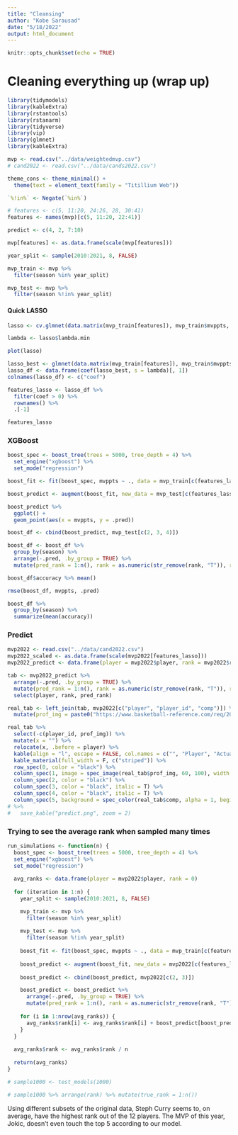 ```yaml
---
title: "Cleansing"
author: "Kobe Sarausad"
date: "5/18/2022"
output: html_document
---
```


```r
knitr::opts_chunk$set(echo = TRUE)
```

# Cleaning everything up (wrap up)

```r
library(tidymodels)
library(kableExtra)
library(rstantools)
library(rstanarm)
library(tidyverse)
library(vip)
library(glmnet)
library(kableExtra)

mvp <- read.csv("../data/weightedmvp.csv")
# cand2022 <- read.csv("../data/cands2022.csv")

theme_cons <- theme_minimal() +
  theme(text = element_text(family = "Titillium Web"))
```

```r
`%!in%` <- Negate(`%in%`)

# features <- c(5, 11:20, 24:26, 28, 30:41)
features <- names(mvp)[c(5, 11:20, 22:41)]

predict <- c(4, 2, 7:10)

mvp[features] <- as.data.frame(scale(mvp[features]))

year_split <- sample(2010:2021, 8, FALSE)

mvp_train <- mvp %>% 
  filter(season %in% year_split)

mvp_test <- mvp %>%
  filter(season %!in% year_split)
```

#### Quick LASSO

```r
lasso <- cv.glmnet(data.matrix(mvp_train[features]), mvp_train$mvppts, alpha = 1)

lambda <- lasso$lambda.min

plot(lasso)

lasso_best <- glmnet(data.matrix(mvp_train[features]), mvp_train$mvppts, alpha = lambda)
lasso_df <- data.frame(coef(lasso_best, s = lambda)[, 1])
colnames(lasso_df) <- c("coef")

features_lasso <- lasso_df %>% 
  filter(coef > 0) %>% 
  rownames() %>% 
  .[-1]

features_lasso
```

### XGBoost

```r
boost_spec <- boost_tree(trees = 5000, tree_depth = 4) %>%
  set_engine("xgboost") %>%
  set_mode("regression")

boost_fit <- fit(boost_spec, mvppts ~ ., data = mvp_train[c(features_lasso, "mvppts")])

boost_predict <- augment(boost_fit, new_data = mvp_test[c(features_lasso, "mvppts")])

boost_predict %>% 
  ggplot() +
  geom_point(aes(x = mvppts, y = .pred))

boost_df <- cbind(boost_predict, mvp_test[c(2, 3, 4)])

boost_df <- boost_df %>% 
  group_by(season) %>% 
  arrange(-.pred, .by_group = TRUE) %>% 
  mutate(pred_rank = 1:n(), rank = as.numeric(str_remove(rank, "T")), rank_diff_sq = (rank-pred_rank)^2, accuracy = pred_rank == rank)

boost_df$accuracy %>% mean()

rmse(boost_df, mvppts, .pred)

boost_df %>% 
  group_by(season) %>% 
  summarize(mean(accuracy))
```

### Predict

```r
mvp2022 <- read.csv("../data/cand2022.csv")
mvp2022_scaled <- as.data.frame(scale(mvp2022[features_lasso]))
mvp2022_predict <- data.frame(player = mvp2022$player, rank = mvp2022$rank ,augment(boost_fit, new_data = mvp2022_scaled))

tab <- mvp2022_predict %>% 
  arrange(-.pred, .by_group = TRUE) %>% 
  mutate(pred_rank = 1:n(), rank = as.numeric(str_remove(rank, "T")), rank_diff_sq = (rank-pred_rank)^2, accuracy = pred_rank == rank) %>% 
  select(player, rank, pred_rank)

real_tab <- left_join(tab, mvp2022[c("player", "player_id", "comp")]) %>% 
  mutate(prof_img = paste0("https://www.basketball-reference.com/req/202106291/images/players/", player_id, ".jpg")) 

real_tab %>% 
  select(-c(player_id, prof_img)) %>% 
  mutate(x = "") %>% 
  relocate(x, .before = player) %>% 
  kable(align = "l", escape = FALSE, col.names = c("", "Player", "Actual Rank", "Predicted Rank", "Sent. Score")) %>% 
  kable_material(full_width = F, c("striped")) %>% 
  row_spec(0, color = "black") %>% 
  column_spec(1, image = spec_image(real_tab$prof_img, 60, 100), width = "4em") %>% 
  column_spec(2, color = "black") %>% 
  column_spec(3, color = "black", italic = T) %>% 
  column_spec(4, color = "black", italic = T) %>% 
  column_spec(5, background = spec_color(real_tab$comp, alpha = 1, begin = 0.3, end = 1,  option = "D", direction = 1, scale_from = c(-0.5, 1)), color = "white") 
# %>%
#   save_kable("predict.png", zoom = 2)
```

### Trying to see the average rank when sampled many times

```r
run_simulations <- function(n) {
  boost_spec <- boost_tree(trees = 5000, tree_depth = 4) %>%
  set_engine("xgboost") %>%
  set_mode("regression")
  
  avg_ranks <- data.frame(player = mvp2022$player, rank = 0)
  
  for (iteration in 1:n) {
    year_split <- sample(2010:2021, 8, FALSE)

    mvp_train <- mvp %>% 
      filter(season %in% year_split)
    
    mvp_test <- mvp %>%
      filter(season %!in% year_split)
    
    boost_fit <- fit(boost_spec, mvppts ~ ., data = mvp_train[c(features_lasso, "mvppts")])
    
    boost_predict <- augment(boost_fit, new_data = mvp2022[c(features_lasso, "mvppts")])
    
    boost_predict <- cbind(boost_predict, mvp2022[c(2, 3)])

    boost_predict <- boost_predict %>% 
      arrange(-.pred, .by_group = TRUE) %>% 
      mutate(pred_rank = 1:n(), rank = as.numeric(str_remove(rank, "T")), rank_diff_sq = (rank-pred_rank)^2, accuracy = pred_rank == rank)
    
    for (i in 1:nrow(avg_ranks)) {
      avg_ranks$rank[i] <- avg_ranks$rank[i] + boost_predict[boost_predict$player == avg_ranks$player[i], ]$pred_rank
    }
  }
  
  avg_ranks$rank <- avg_ranks$rank / n
  
  return(avg_ranks)
}

# sample1000 <- test_models(1000)

# sample1000 %>% arrange(rank) %>% mutate(true_rank = 1:n())
```
Using different subsets of the original data, Steph Curry seems to, on average, have the highest rank out of the 12 players. The MVP of this year, Jokic, doesn't even touch the top 5 according to our model.